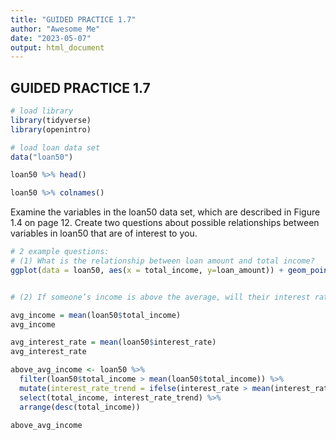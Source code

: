 ```yaml
---
title: "GUIDED PRACTICE 1.7"
author: "Awesome Me"
date: "2023-05-07"
output: html_document
---
```


## GUIDED PRACTICE 1.7


```r

# load library
library(tidyverse)
library(openintro)

```

```r

# load loan data set
data("loan50")

loan50 %>% head()

loan50 %>% colnames()

```

Examine the variables in the loan50 data set, which are described in Figure 1.4 on page 12. Create
two questions about possible relationships between variables in loan50 that are of interest to you.


```r
# 2 example questions: 
# (1) What is the relationship between loan amount and total income? 
ggplot(data = loan50, aes(x = total_income, y=loan_amount)) + geom_point(size = 2)


# (2) If someone’s income is above the average, will their interest rate tend to be above or below the average?

avg_income = mean(loan50$total_income)
avg_income

avg_interest_rate = mean(loan50$interest_rate)
avg_interest_rate

above_avg_income <- loan50 %>% 
  filter(loan50$total_income > mean(loan50$total_income)) %>%
  mutate(interest_rate_trend = ifelse(interest_rate > mean(interest_rate), "above", "below")) %>%
  select(total_income, interest_rate_trend) %>%
  arrange(desc(total_income))

above_avg_income

```

